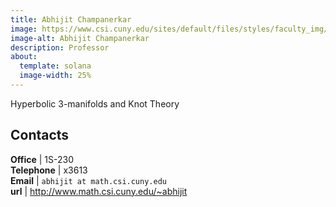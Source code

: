```yaml
---
title: Abhijit Champanerkar
image: https://www.csi.cuny.edu/sites/default/files/styles/faculty_img/public/faculty/img_fac_champanemekar.jpg
image-alt: Abhijit Champanerkar
description: Professor
about:
  template: solana
  image-width: 25%
---
```



Hyperbolic 3-manifolds and Knot Theory

## Contacts

**Office**    | 1S-230     <br/>
**Telephone** | x3613                              <br/>
**Email**     | `abhijit at math.csi.cuny.edu`                            <br/>
**url**       | [http://www.math.csi.cuny.edu/~abhijit](http://www.math.csi.cuny.edu/~abhijit)  <br/>
